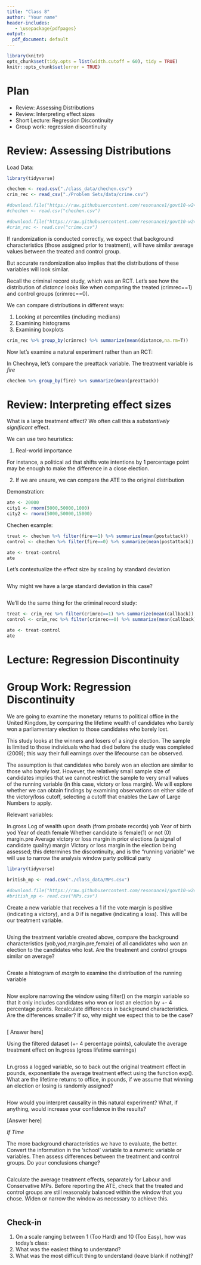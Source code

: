 ```yaml
---
title: "Class 8"
author: "Your name"
header-includes:
   - \usepackage{pdfpages}
output:
  pdf_document: default
---
```


```r
library(knitr)
opts_chunk$set(tidy.opts = list(width.cutoff = 60), tidy = TRUE)
knitr::opts_chunk$set(error = TRUE)
```

# Plan
* Review: Assessing Distributions
* Review: Interpreting effect sizes
* Short Lecture: Regression Discontinuity 
* Group work: regression discontinuity

# Review: Assessing Distributions

Load Data:

```r
library(tidyverse)

chechen <- read.csv("./class_data/chechen.csv")
crim_rec <- read_csv("./Problem Sets/data/crime.csv")

#download.file("https://raw.githubusercontent.com/resonance1/govt10-w24/main/class_data/chechen.csv","chechen.csv")
#chechen <- read.csv("chechen.csv")

#download.file("https://raw.githubusercontent.com/resonance1/govt10-w24/main/Problem%20Sets/data/crime.csv","crime.csv")
#crim_rec <- read.csv("crime.csv")

```

If randomization is conducted correctly, we expect that background characteristics (those assigned prior to treatment), will have similar average values between the treated and control group.

But accurate randomization also implies that the distributions of these variables will look similar. 

Recall the criminal record study, which was an RCT. Let's see how the distribution of *distance* looks like when comparing the treated (crimrec==1) and control groups (crimrec==0).

We can compare distributions in different ways:

1. Looking at percentiles (including medians)
2. Examining histograms
3. Examining boxplots

```r

crim_rec %>% group_by(crimrec) %>% summarize(mean(distance,na.rm=T))

```

Now let's examine a natural experiment rather than an RCT:

In Chechnya, let's compare the preattack variable. The treatment variable is *fire*

```r

chechen %>% group_by(fire) %>% summarize(mean(preattack))

```


# Review: Interpreting effect sizes

What is a large treatment effect? We often call this a *substantively significant* effect.

We can use two heuristics:

1. Real-world importance

For instance, a political ad that shifts vote intentions by 1 percentage point may be enough to make the difference in a close election.

2. If we are unsure, we can compare the ATE to the original distribution


Demonstration:

```r

ate <- 20000
city1 <- rnorm(5000,50000,1000)
city2 <- rnorm(5000,50000,15000)

```

Chechen example:

```r
treat <- chechen %>% filter(fire==1) %>% summarize(mean(postattack)) 
control <- chechen %>% filter(fire==0) %>% summarize(mean(postattack)) 

ate <- treat-control
ate

```

Let's contextualize the effect size by scaling by standard deviation

```r


```

Why might we have a large standard deviation in this case?

```r

```

We'll do the same thing for the criminal record study:

```r
treat <- crim_rec %>% filter(crimrec==1) %>% summarize(mean(callback))
control <- crim_rec %>% filter(crimrec==0) %>% summarize(mean(callback))

ate <- treat-control
ate

```


# Lecture: Regression Discontinuity


# Group Work: Regression Discontinuity

We are going to examine the monetary returns to political office in the United Kingdom, by comparing the lifetime wealth of candidates who barely won a parliamentary election to those candidates who barely lost.

This study looks at the winners and losers of a single election. The sample is limited to those individuals who had died before the study was completed (2009); this way their full earnings over the lifecourse can be observed.

The assumption is that candidates who barely won an election are similar to those who barely lost. However, the relatively small sample size of candidates implies that we cannot restrict the sample to very small values of the running variable (in this case, victory or loss margin). We will explore whether we can obtain findings by examining observations on either side of the victory/loss cutoff, selecting a cutoff that enables the Law of Large Numbers to apply.

Relevant variables:

ln.gross        Log of wealth upon death (from probate records)
yob             Year of birth
yod             Year of death
female          Whether candidate is female(1) or not (0)
margin.pre      Average victory or loss margin in prior elections (a signal of candidate quality)
margin          Victory or loss margin in the election being assessed; 
                    this determines the discontinuity, and is the "running variable" we will use to narrow the analysis window
party           political party

```r
library(tidyverse)

british_mp <- read.csv("./class_data/MPs.csv")

#download.file("https://raw.githubusercontent.com/resonance1/govt10-w24/main/class_data/MPs.csv","MPs.csv")
#british_mp <- read.csv("MPs.csv")


```

Create a new variable that receives a 1 if the vote margin is positive (indicating a victory), and a 0 if is negative (indicating a loss). This will be our treatment variable.

```r


```

Using the treatment variable created above, compare the background characteristics (yob,yod,margin.pre,female) of all candidates who won an election to the candidates who lost. Are the treatment and control groups similar on average?

```r

```

Create a histogram of *margin* to examine the distribution of the running variable

```r

```

Now explore narrowing the window using filter() on the *margin* variable so that it only includes candidates who won or lost an election by +- 4 percentage points. Recalculate differences in background characteristics. Are the differences smaller? If so, why might we expect this to be the case?

```r

```

[ Answer here]

Using the filtered dataset (+- 4 percentage points), calculate the average treatment effect on ln.gross (gross lifetime earnings)

```r

```

Ln.gross a logged variable, so to back out the original treatment effect in pounds, exponentiate the average treatment effect using the function exp(). What are the lifetime returns to office, in pounds, if we assume that winning an election or losing is randomly assigned?

```r

```

How would you interpret causality in this natural experiment? What, if anything, would increase your confidence in the results?

[Answer here]


_If Time_

The more background characteristics we have to evaluate, the better. Convert the information in the 'school' variable to a numeric variable or variables. Then assess differences between the treatment and control groups. Do your conclusions change?

```r

```

Calculate the average treatment effects, separately for Labour and Conservative MPs. Before reporting the ATE, check that the treated and control groups are still reasonably balanced within the window that you chose. Widen or narrow the window as necessary to achieve this.

```r


```



## Check-in

1. On a scale ranging between 1 (Too Hard) and 10 (Too Easy), how was today's class: 
2. What was the easiest thing to understand?
3. What was the most difficult thing to understand (leave blank if nothing)?

